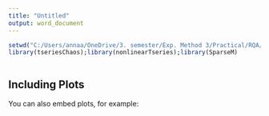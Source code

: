 ```yaml
---
title: "Untitled"
output: word_document
---
```


```r
setwd("C:/Users/annaa/OneDrive/3. semester/Exp. Method 3/Practical/RQA/RQA")
library(tseriesChaos);library(nonlinearTseries);library(SparseM)
```



```r


```

## Including Plots

You can also embed plots, for example:

```r
```


